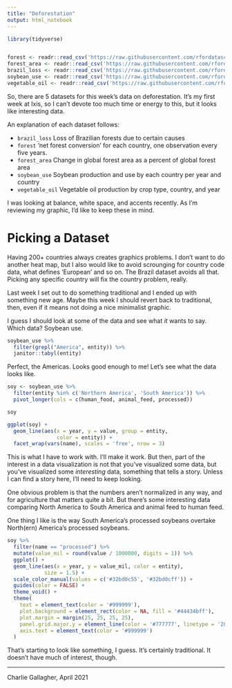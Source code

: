```yaml
---
title: "Deforestation"
output: html_notebook
---
```




```r
library(tidyverse)


forest <- readr::read_csv('https://raw.githubusercontent.com/rfordatascience/tidytuesday/master/data/2021/2021-04-06/forest.csv')
forest_area <- readr::read_csv('https://raw.githubusercontent.com/rfordatascience/tidytuesday/master/data/2021/2021-04-06/forest_area.csv')
brazil_loss <- readr::read_csv('https://raw.githubusercontent.com/rfordatascience/tidytuesday/master/data/2021/2021-04-06/brazil_loss.csv')
soybean_use <- readr::read_csv('https://raw.githubusercontent.com/rfordatascience/tidytuesday/master/data/2021/2021-04-06/soybean_use.csv')
vegetable_oil <- readr::read_csv('https://raw.githubusercontent.com/rfordatascience/tidytuesday/master/data/2021/2021-04-06/vegetable_oil.csv')
```

So, there are 5 datasets for this week's data on deforestation. It's my first week at Ixis, so I can't devote too much time or energy to this, but it looks like interesting data. 

An explanation of each dataset follows: 

- `brazil_loss` Loss of Brazilian forests due to certain causes
- `forest` 'net forest conversion' for each country, one observation every five years. 
- `forest_area` Change in global forest area as a percent of global forest area
- `soybean_use` Soybean production and use by each country per year and country
- `vegetable_oil` Vegetable oil production by crop type, country, and year

I was looking at balance, white space, and accents recently. As I'm reviewing my graphic, I'd like to keep these in mind. 

# Picking a Dataset
Having 200+ countries always creates graphics problems. I don't want to do another heat map, but I also would like to avoid scrounging for country code data, what defines 'European' and so on. The Brazil dataset avoids all that. Picking any specific country will fix the country problem, really. 

Last week I set out to do something traditional and I ended up with something new age. Maybe this week I should revert back to traditional, then, even if it means not doing a nice minimalist graphic. 

I guess I should look at some of the data and see what _it_ wants to say. Which data? Soybean use.

```r
soybean_use %>% 
  filter(grepl("America", entity)) %>% 
  janitor::tabyl(entity)
```

Perfect, the Americas. Looks good enough to me! Let's see what the data looks like. 

```r
soy <- soybean_use %>% 
  filter(entity %in% c('Northern America', 'South America')) %>% 
  pivot_longer(cols = c(human_food, animal_feed, processed))

soy
```

```r
ggplot(soy) + 
  geom_line(aes(x = year, y = value, group = entity,
                color = entity)) + 
  facet_wrap(vars(name), scales = 'free', nrow = 3)
```

This is what I have to work with. I'll make it work. But then, part of the interest in a data visualization is not that you've visualized some data, but you've visualized some _interesting_ data, something that tells a story. Unless I can find a story here, I'll need to keep looking. 

One obvious problem is that the numbers aren't normalized in any way, and for agriculture that matters quite a bit. But there's some interesting data comparing North America to South America and animal feed to human feed. 

One thing I like is the way South America's processed soybeans overtake North(ern) America's processed soybeans. 

```r
soy %>% 
  filter(name == "processed") %>% 
  mutate(value_mil = round(value / 1000000, digits = 1)) %>% 
  ggplot() + 
  geom_line(aes(x = year, y = value_mil, color = entity),
            size = 1.5) + 
  scale_color_manual(values = c('#32bd0c55', '#32bd0cff')) + 
  guides(color = FALSE) +
  theme_void() + 
  theme(
    text = element_text(color = '#999999'),
    plot.background = element_rect(color = NA, fill = '#44434bff'),
    plot.margin = margin(25, 25, 25, 25),
    panel.grid.major.y = element_line(color = '#777777', linetype = '28'),
    axis.text = element_text(color = '#999999')
  )
```

That's starting to look like something, I guess. It's certainly traditional. It doesn't have much of interest, though. 

---
Charlie Gallagher, April 2021
